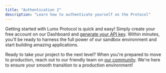 ```yaml
---
title: "Authentication 2"
description: "Learn how to authenticate yourself on the Protocol"
---
```


Getting started with Lumx Protocol is quick and easy! Simply create your free account on our Dashboard and [generate your API key](https://dashboard.lumx.io/sandbox/settings/api-keys/). Within minutes, you'll be ready to harness the full power of our sandbox environment and start building amazing applications.

Ready to take your project to the next level? When you're prepared to move to production, reach out to our friendly team on [our community](https://join.slack.com/t/lumxprotocol/shared_invite/zt-2r5c6zxk3-5QGGZ3mUtLel5te1dI). We're here to ensure your smooth transition to a production environment!
